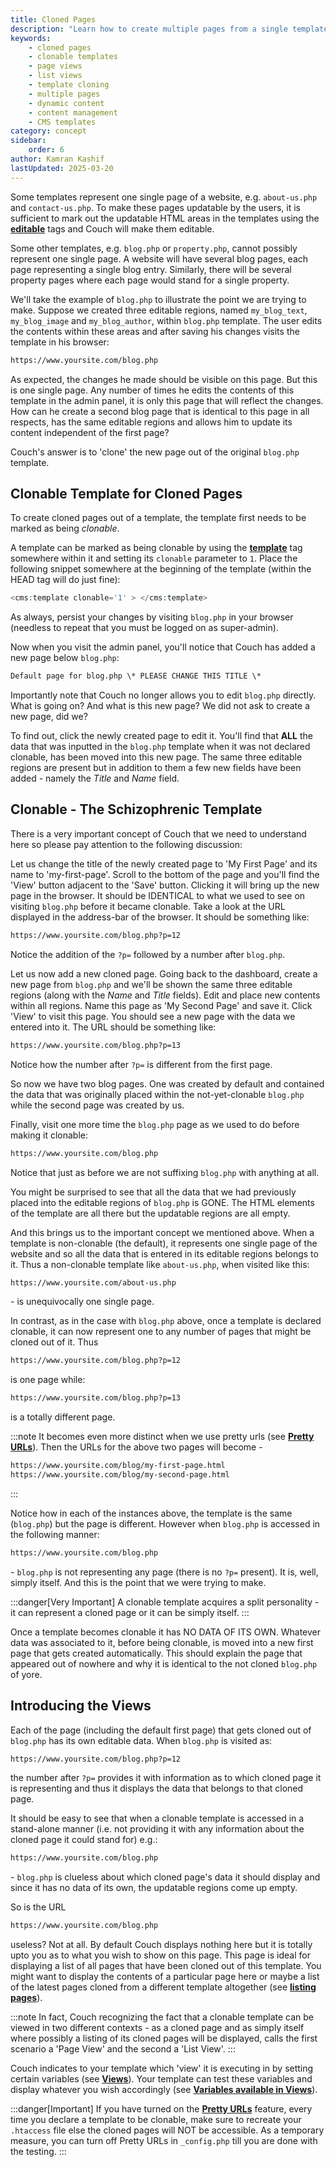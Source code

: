 ```yaml
---
title: Cloned Pages
description: "Learn how to create multiple pages from a single template in CouchCMS. Master clonable templates, page views, and list views for dynamic content management."
keywords:
    - cloned pages
    - clonable templates
    - page views
    - list views
    - template cloning
    - multiple pages
    - dynamic content
    - content management
    - CMS templates
category: concept
sidebar:
    order: 6
author: Kamran Kashif
lastUpdated: 2025-03-20
---
```


Some templates represent one single page of a website, e.g. `about-us.php` and `contact-us.php`.
To make these pages updatable by the users, it is sufficient to mark out the updatable HTML areas in the templates using the [**editable**](../../tags-reference/editable.html) tags and Couch will make them editable.

Some other templates, e.g. `blog.php` or `property.php`, cannot possibly represent one single page.
A website will have several blog pages, each page representing a single blog entry. Similarly, there will be several property pages where each page would stand for a single property.

We'll take the example of `blog.php` to illustrate the point we are trying to make.
Suppose we created three editable regions, named `my_blog_text`, `my_blog_image` and `my_blog_author`, within `blog.php` template.
The user edits the contents within these areas and after saving his changes visits the template in his browser:

```txt
https://www.yoursite.com/blog.php
```

As expected, the changes he made should be visible on this page. But this is one single page.
Any number of times he edits the contents of this template in the admin panel, it is only this page that will reflect the changes.
How can he create a second blog page that is identical to this page in all respects, has the same editable regions and allows him to update its content independent of the first page?

Couch's answer is to 'clone' the new page out of the original `blog.php` template.

## Clonable Template for Cloned Pages

To create cloned pages out of a template, the template first needs to be marked as being *clonable*.

A template can be marked as being clonable by using the [**template**](../../tags-reference/template/) tag somewhere within it and setting its `clonable` parameter to `1`.
Place the following snippet somewhere at the beginning of the template (within the HEAD tag will do just fine):

```php
<cms:template clonable='1' > </cms:template>
```

As always, persist your changes by visiting `blog.php` in your browser (needless to repeat that you must be logged on as super-admin).

Now when you visit the admin panel, you'll notice that Couch has added a new page below `blog.php`:

```txt
Default page for blog.php \* PLEASE CHANGE THIS TITLE \*
```

Importantly note that Couch no longer allows you to edit `blog.php` directly. What is going on? And what is this new page? We did not ask to create a new page, did we?

To find out, click the newly created page to edit it.
You'll find that **ALL** the data that was inputted in the `blog.php` template when it was not declared clonable, has been moved into this new page.
The same three editable regions are present but in addition to them a few new fields have been added - namely the *Title* and *Name* field.

## Clonable - The Schizophrenic Template

There is a very important concept of Couch that we need to understand here so please pay attention to the following discussion:

Let us change the title of the newly created page to 'My First Page' and its name to 'my-first-page'.
Scroll to the bottom of the page and you'll find the 'View' button adjacent to the 'Save' button.
Clicking it will bring up the new page in the browser. It should be IDENTICAL to what we used to see on visiting `blog.php` before it became clonable.
Take a look at the URL displayed in the address-bar of the browser. It should be something like:

```txt "?p="
https://www.yoursite.com/blog.php?p=12
```

Notice the addition of the `?p=` followed by a number after `blog.php`.

Let us now add a new cloned page.
Going back to the dashboard, create a new page from `blog.php` and we'll be shown the same three editable regions (along with the *Name* and *Title* fields).
Edit and place new contents within all regions. Name this page as 'My Second Page' and save it.
Click 'View' to visit this page. You should see a new page with the data we entered into it. The URL should be something like:

```txt "?p="
https://www.yoursite.com/blog.php?p=13
```

Notice how the number after `?p=` is different from the first page.

So now we have two blog pages. One was created by default and contained the data that was originally placed within the not-yet-clonable `blog.php` while the second page was created by us.

Finally, visit one more time the `blog.php` page as we used to do before making it clonable:

```txt
https://www.yoursite.com/blog.php
```

Notice that just as before we are not suffixing `blog.php` with anything at all.

You might be surprised to see that all the data that we had previously placed into the editable regions of `blog.php` is GONE. The HTML elements of the template are all there but the updatable regions are all empty.

And this brings us to the important concept we mentioned above.
When a template is non-clonable (the default), it represents one single page of the website and so all the data that is entered in its editable regions belongs to it.
Thus a non-clonable template like `about-us.php`, when visited like this:

```txt
https://www.yoursite.com/about-us.php
```

\- is unequivocally one single page.

In contrast, as in the case with `blog.php` above, once a template is declared clonable, it can now represent one to any number of pages that might be cloned out of it. Thus

```txt
https://www.yoursite.com/blog.php?p=12
```

is one page while:

```txt
https://www.yoursite.com/blog.php?p=13
```

is a totally different page.

:::note
It becomes even more distinct when we use pretty urls (see [**Pretty URLs**](../pretty-urls/)).
Then the URLs for the above two pages will become -

```txt
https://www.yoursite.com/blog/my-first-page.html
https://www.yoursite.com/blog/my-second-page.html
```

:::

Notice how in each of the instances above, the template is the same (`blog.php`) but the page is different.
However when `blog.php` is accessed in the following manner:

```txt
https://www.yoursite.com/blog.php
```

\- `blog.php` is not representing any page (there is no `?p=` present). It is, well, simply itself.
And this is the point that we were trying to make.

:::danger[Very Important]
A clonable template acquires a split personality - it can represent a cloned page or it can be simply itself.
:::

Once a template becomes clonable it has NO DATA OF ITS OWN. Whatever data was associated to it, before being clonable, is moved into a new first page that gets created automatically.
This should explain the page that appeared out of nowhere and why it is identical to the not cloned `blog.php` of yore.

## Introducing the Views

Each of the page (including the default first page) that gets cloned out of `blog.php` has its own editable data.
When `blog.php` is visited as:

```txt
https://www.yoursite.com/blog.php?p=12
```

the number after `?p=` provides it with information as to which cloned page it is representing and thus it displays the data that belongs to that cloned page.

It should be easy to see that when a clonable template is accessed in a stand-alone manner (i.e. not providing it with any information about the cloned page it could stand for) e.g.:

```txt
https://www.yoursite.com/blog.php
```

\- `blog.php` is clueless about which cloned page's data it should display and since it has no data of its own, the updatable regions come up empty.

So is the URL

```txt
https://www.yoursite.com/blog.php
```

useless? Not at all. By default Couch displays nothing here but it is totally upto you as to what you wish to show on this page.
This page is ideal for displaying a list of all pages that have been cloned out of this template.
You might want to display the contents of a particular page here or maybe a list of the latest pages cloned from a different template altogether (see [**listing pages**](../listing-pages.html)).

:::note
In fact, Couch recognizing the fact that a clonable template can be viewed in two different contexts - as a cloned page and as simply itself where possibly a listing of its cloned pages will be displayed, calls the first scenario a 'Page View' and the second a 'List View'.
:::

Couch indicates to your template which 'view' it is executing in by setting certain variables (see [**Views**](../views.html)).
Your template can test these variables and display whatever you wish accordingly (see [**Variables available in Views**](../variables-in-views.html)).

:::danger[Important]
If you have turned on the [**Pretty URLs**](../pretty-urls/) feature, every time you declare a template to be clonable, make sure to recreate your `.htaccess` file else the cloned pages will NOT be accessible.
As a temporary measure, you can turn off Pretty URLs in `_config.php` till you are done with the testing.
:::
